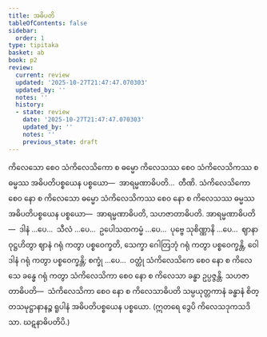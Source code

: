 ```yaml
---
title: အဓိပတိ
tableOfContents: false
sidebar:
  order: 1
type: tipitaka
basket: ab
book: p2
review:
  current: review
  updated: '2025-10-27T21:47:47.070303'
  updated_by: ''
  notes: ''
  history:
  - state: review
    date: '2025-10-27T21:47:47.070303'
    updated_by: ''
    notes: ''
    previous_state: draft
---
```



<ReviewStatus review={frontmatter.review} showDetails={true} />

<HypothesisAnnotation frontmatter={frontmatter} />

<DynamicBreadcrumb />

<Division number="78" book="p2" e="ch" v="38" p="398">

<Paragraph number="4011" book="p2">
ကိလေသော စေဝ သံကိလေသိကော စ ဓမ္မော ကိလေသဿ စေဝ သံကိလေသိကဿ စ ဓမ္မဿ အဓိပတိပစ္စယေန ပစ္စယော—  အာရမ္မဏာဓိပတိ…  တီဏိ.
</Paragraph>

<Paragraph number="4012" book="p2">
သံကိလေသိကော စေဝ နော စ ကိလေသော ဓမ္မော သံကိလေသိကဿ စေဝ နော စ ကိလေသဿ ဓမ္မဿ အဓိပတိပစ္စယေန ပစ္စယော—  အာရမ္မဏာဓိပတိ, သဟဇာတာဓိပတိ. <Emphasis>အာရမ္မဏာဓိပတိ</Emphasis>—  ဒါနံ …ပေ…  သီလံ …ပေ…  ဥပေါသထကမ္မံ …ပေ…  ပုဗ္ဗေ သုစိဏ္ဏာနိ …ပေ…  ဈာနာ ဝုဋ္ဌဟိတွာ ဈာနံ ဂရုံ ကတွာ ပစ္စဝေက္ခတိ, သေက္ခာ ဂေါတြဘုံ ဂရုံ ကတွာ ပစ္စဝေက္ခန္တိ, ဝေါဒါနံ ဂရုံ ကတွာ ပစ္စဝေက္ခန္တိ; စက္ခုံ …ပေ…  ဝတ္ထုံ သံကိလေသိကေ စေဝ နော စ ကိလေသေ ခန္ဓေ ဂရုံ ကတွာ သံကိလေသိကာ စေဝ နော စ ကိလေသာ ခန္ဓာ ဥပ္ပဇ္ဇန္တိ. <Emphasis>သဟဇာတာဓိပတိ</Emphasis>—  သံကိလေသိကာ စေဝ နော စ ကိလေသာဓိပတိ သမ္ပယုတ္တကာနံ ခန္ဓာနံ စိတ္တသမုဋ္ဌာနာနဉ္စ ရူပါနံ အဓိပတိပစ္စယေန ပစ္စယော. (ဣတရေ ဒွေပိ ကိလေသဒုကသဒိသာ. ဃဋနာဓိပတိပိ.)
</Paragraph>
</Division>